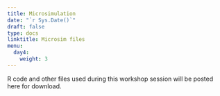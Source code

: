 ---
title: Microsimulation
date: "`r Sys.Date()`"
draft: false
type: docs
linktitle: Microsim files
menu:
  day4:
    weight: 3
---

R code and other files used during this workshop session will be posted here for download.

<!-- ## R code demo & walkthrough - 3-state Microsimulation model with time-varying mortality -->

<!-- [Download demo code](../../../Course_Modularization/Microsimulation/Microsim 3-state/microsim_3-state_time.Rmd) -->

<!-- ## Exercise - Sick-Sicker Microsimulation model with time and state-residence dependence -->

<!-- [Download exercise handout](../../../Course_Modularization/Microsimulation/Microsim Sick-Sicker/exercise worksheets/microsim_sick-sicker_time_exercise.html) -->

<!-- [Download age-dependent mortality data](../../../Course_Modularization/Microsimulation/Microsim Sick-Sicker/solutions/mortProb_age.csv) -->

<!-- [Download population age distribution data](../../../Course_Modularization/Microsimulation/Microsim Sick-Sicker/solutions/MyPopulation-AgeDistribution.csv) -->

<!-- [Download excercise template](../../../Course_Modularization/Microsimulation/Microsim Sick-Sicker/templates/microsim_Sick-Sicker_time_template.Rmd) -->

<!-- [Download excercise solutions](../../../Course_Modularization/Microsimulation/Microsim Sick-Sicker/solutions/microsim_Sick-Sicker_time_solutions.Rmd) -->
